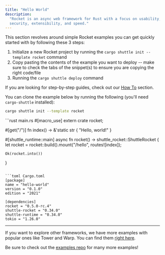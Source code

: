 ```yaml
---
title: "Hello World"
description:
  "Rocket is an async web framework for Rust with a focus on usability,
  security, extensibility, and speed."
---
```


This section revolves around simple Rocket examples you can get quickly started with by following these 3 steps:
1. Initialize a new Rocket project by running the `cargo shuttle init --template rocket` command
2. Copy pasting the contents of the example you want to deploy -- make sure to check the tabs of the snippet(s) to ensure you are copying the right code/file
3. Running the `cargo shuttle deploy` command

<Tip>If you are looking for step-by-step guides, check out our [How To](../tutorials) section.</Tip>

You can clone the example below by running the following (you'll need `cargo-shuttle` installed):
```bash
cargo shuttle init --template rocket
```

<CodeGroup>
```rust main.rs
#[macro_use]
extern crate rocket;

#[get("/")]
fn index() -> &'static str {
    "Hello, world!"
}

#[shuttle_runtime::main]
async fn rocket() -> shuttle_rocket::ShuttleRocket {
    let rocket = rocket::build().mount("/hello", routes![index]);

    Ok(rocket.into())
}
```

```toml Cargo.toml
[package]
name = "hello-world"
version = "0.1.0"
edition = "2021"

[dependencies]
rocket = "0.5.0-rc.4"
shuttle-rocket = "0.34.0"
shuttle-runtime = "0.34.0"
tokio = "1.26.0"
```
</CodeGroup>

---

<Tip> If you want to explore other frameworks, we have more examples with popular ones like Tower and Warp. You can find them [right here](../examples/other). </Tip>

<Tip> Be sure to check out the [examples repo](https://github.com/shuttle-hq/shuttle-examples) for many more examples! </Tip>
